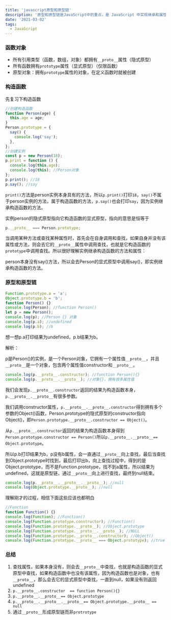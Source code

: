```yaml
---
title: 'javascript原型和原型链'
description: '原型和原型链是JavaScript中的重点，是 JavaScript 中实现继承和属性共享的机制，是理解 JavaScript 面向对象编程中重要的概念之一。'
date: '2021-03-02'
tags:
  - JavaScript
---
```


### 函数对象

- 所有引用类型（函数，数组，对象）都拥有`__proto__`属性（隐式原型）
- 所有函数拥有`prototype`属性（显式原型）（仅限函数）
- 原型对象：拥有`prototype`属性的对象，在定义函数时就被创建

### 构造函数

先复习下构造函数

```javascript
//创建构造函数
function Person(age) {
  this.age = age;
}
Person.prototype = {
  say() {
    console.log('say');
  },
};
//创建实例
const p = new Person(18);
p.print = function () {
  console.log(this.age);
  console.log(this); //Person对象
};
p.print(); //18
p.say(); //say
```

`print()`方法是person实例本身具有的方法，所以`p.print()`打印`18`，`say()`不属于person实例的方法，属于构造函数的方法，`p.say()`也会打印`say`，因为实例继承构造函数的方法。

实例person的隐式原型指向它构造函数的显式原型，指向的意思是恒等于

```javascript
p.__proto__ === Person.prototype;
```

当调用某种方法或查找某种属性时，首先会在自身调用和查找，如果自身并没有该属性或方法，则会去它的`__proto__`属性中调用查找，也就是它构造函数的`prototype`中调用查找。所以很好理解实例继承构造函数的方法和属性：

person本身没有say()方法，所以会去Person的显式原型中调用say()，即实例继承构造函数的方法。

### 原型和原型链

```javascript
Function.prototype.a = 'a';
Object.prototype.b = 'b';
function Person() {}
console.log(Person); //function Person()
let p = new Person();
console.log(p); //Person {} 对象
console.log(p.a); //undefined
console.log(p.b); //b
```

想一想p.a打印结果为undefined，p.b结果为b。

解析：

p是Person()的实例，是一个Person对象，它拥有一个属性值`__proto__`，并且`__proto__`是一个对象，包含两个属性值constructor和`__proto__`。

```javascript
console.log(p.__proto__.constructor); //function Person(){}
console.log(p.__proto__.__proto__); //对象{}，拥有很多属性值
```

我们会发现`p.__proto__.constructor`返回的结果为构造函数本身，`p.__proto__.__proto__`有很多参数。

我们调用constructor属性，`p.__proto__.__proto__.constructor`得到拥有多个参数的Object()函数，Person.prototype的隐式原型的constructor指向Object()，即`Person.prototype.__proto__.constructor == Object()`。

从`p.__proto__.constructor`返回的结果为构造函数本身得到`Person.prototype.constructor == Person()`所以`p.__proto__.__proto__== Object.prototype`。

所以p.b打印结果为b，p没有b属性，会一直通过`__proto__`向上查找，最后当查找到Object.prototype时找到，最后打印出b，向上查找过程中，得到的是Object.prototype，而不是Function.prototype，找不到a属性，所以结果为undefined，这就是原型链，通过`__proto__`向上进行查找，最终到null结束。

```javascript
console.log(p.__proto__.__proto__.__proto__); //null
console.log(Object.prototype.__proto__); //null
```

理解刚才的过程，相信下面这些应该也都明白

```javascript
//Function
function Function() {}
console.log(Function); //Function()
console.log(Function.prototype.constructor); //Function()
console.log(Function.prototype.__proto__); //Object.prototype
console.log(Function.prototype.__proto__.__proto__); //NULL
console.log(Function.prototype.__proto__.constructor); //Object()
console.log(Function.prototype.__proto__ === Object.prototype); //true
```

### 总结

1. 查找属性，如果本身没有，则会去`__proto__`中查找，也就是构造函数的显式原型中查找，如果构造函数中也没有该属性，因为构造函数也是对象，也有`__proto__`，那么会去它的显式原型中查找，一直到null，如果没有则返回undefined
2. `p.__proto__.constructor  == function Person(){}`
3. `p.__proto__.__proto__== Object.prototype`
4. `p.__proto__.__proto__.__proto__== Object.prototype.__proto__ == null`
5. 通过`__proto__`形成原型链而非`protrotype`
